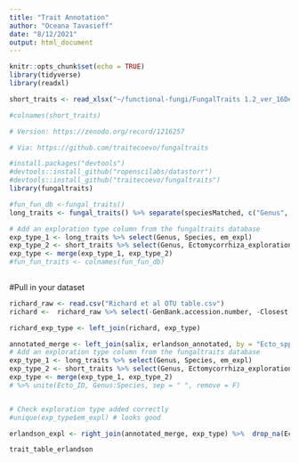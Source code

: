 ```yaml
---
title: "Trait Annotation"
author: "Oceana Tavasieff"
date: "8/12/2021"
output: html_document
---
```


```r
knitr::opts_chunk$set(echo = TRUE)
library(tidyverse)
library(readxl)
```

```r

short_traits <- read_xlsx("~/functional-fungi/FungalTraits 1.2_ver_16Dec_2020.xlsx") %>% mutate(Genus = GENUS) 

#colnames(short_traits)
```

```r
# Version: https://zenodo.org/record/1216257

# Via: https://github.com/traitecoevo/fungaltraits

#install.packages("devtools")
#devtools::install_github("ropenscilabs/datastorr")
#devtools::install_github("traitecoevo/fungaltraits")
library(fungaltraits)
```

```r
#fun_fun_db <-fungal_traits()
long_traits <- fungal_traits() %>% separate(speciesMatched, c("Genus", "Species", "Subspecies", "Etc"), " ")

# Add an exploration type column from the fungaltraits database 
exp_type_1 <- long_traits %>% select(Genus, Species, em_expl)
exp_type_2 <- short_traits %>% select(Genus, Ectomycorrhiza_exploration_type_template)
exp_type <- merge(exp_type_1, exp_type_2)
#fun_fun_traits <- colnames(fun_fun_db)
 
```
#Pull in your dataset

```r
richard_raw <- read.csv("Richard et al OTU table.csv")
richard <-  richard_raw %>% select(-GenBank.accession.number, -Closest.GenBank.species, -BLAST.expected.valueâ..) %>% separate(Taxon, c("Genus", "Species", "Etc"), " ")

richard_exp_type <- left_join(richard, exp_type)


```

```r
annotated_merge <- left_join(salix, erlandson_annotated, by = "Ecto_spp")%>% mutate(Genus = Genus.x, X = NULL, Genus.x = NULL, Genus.y=NULL, abund = NULL, Subspecies = NULL, Accession_No = NULL, Notes = NULL)  # %>% filter(Species != "sp.") %>%  drop_na(Species) 
# Add an exploration type column from the fungaltraits database 
exp_type_1 <- long_traits %>% select(Genus, Species, em_expl)
exp_type_2 <- short_traits %>% select(Genus, Ectomycorrhiza_exploration_type_template)
exp_type <- merge(exp_type_1, exp_type_2)
# %>% unite(Ecto_ID, Genus:Species, sep = " ", remove = F)


# Check exploration type added correctly
#unique(exp_type$em_expl) # looks good

erlandson_expl <- right_join(annotated_merge, exp_type) %>%  drop_na(Ecto_spp)#

trait_table_erlandson
```